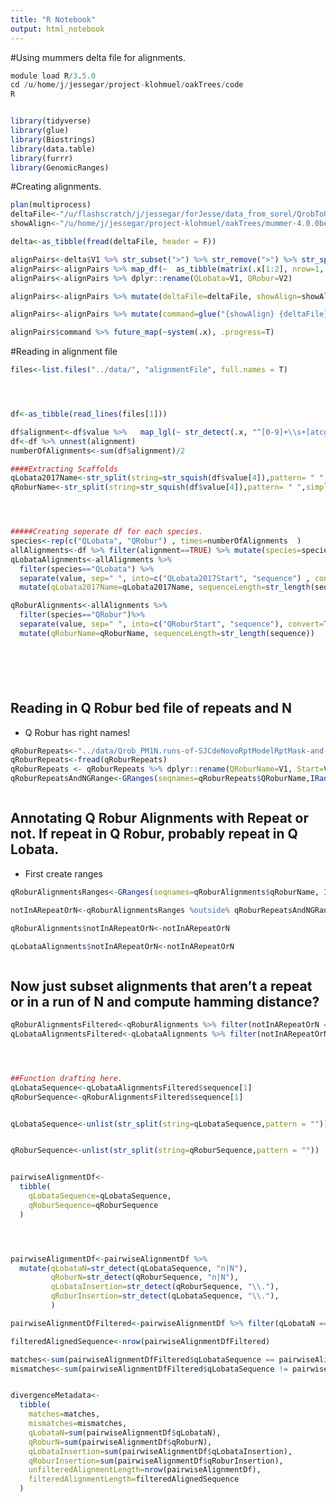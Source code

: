 ```yaml
---
title: "R Notebook"
output: html_notebook
---
```


#Using mummers delta file for alignments. 

```r
module load R/3.5.0
cd /u/home/j/jessegar/project-klohmuel/oakTrees/code
R


library(tidyverse)
library(glue)
library(Biostrings)
library(data.table)
library(furrr)
library(GenomicRanges)
```



#Creating alignments.
```r



plan(multiprocess)
deltaFile<-"/u/flashscratch/j/jessegar/forJesse/data_from_sorel/QrobToQlobNucmer/oak_Qr.1delta"
showAlign<-"/u/home/j/jessegar/project-klohmuel/oakTrees/mummer-4.0.0beta2/show-aligns"

delta<-as_tibble(fread(deltaFile, header = F))

alignPairs<-delta$V1 %>% str_subset(">") %>% str_remove(">") %>% str_split(" ")
alignPairs<-alignPairs %>% map_df(~  as_tibble(matrix(.x[1:2], nrow=1, ncol=2) ) )
alignPairs<-alignPairs %>% dplyr::rename(QLobata=V1, QRobur=V2)

alignPairs<-alignPairs %>% mutate(deltaFile=deltaFile, showAlign=showAlign)

alignPairs<-alignPairs %>% mutate(command=glue("{showAlign} {deltaFile} '{QLobata}' '{QRobur}' > '../data/{QLobata}Alignment{QRobur}.alignmentFile'"))

alignPairs$command %>% future_map(~system(.x), .progress=T)
```



#Reading in alignment file
```r
files<-list.files("../data/", "alignmentFile", full.names = T)




df<-as_tibble(read_lines(files[1]))

df$alignment<-df$value %>%   map_lgl(~ str_detect(.x, "^[0-9]+\\s+[atcgnATCGN\\.]") ) 
df<-df %>% unnest(alignment) 
numberOfAlignments<-sum(df$alignment)/2

####Extracting Scaffolds
qLobata2017Name<-str_split(string=str_squish(df$value[4]),pattern= " ",simplify = T )[4]
qRoburName<-str_split(string=str_squish(df$value[4]),pattern= " ",simplify = T )[6]




#####Creating seperate df for each species. 
species<-rep(c("QLobata", "QRobur") , times=numberOfAlignments  )
allAlignments<-df %>% filter(alignment==TRUE) %>% mutate(species=species, value=str_squish(value))
qLobataAlignments<-allAlignments %>% 
  filter(species=="QLobata") %>% 
  separate(value, sep=" ", into=c("QLobata2017Start", "sequence") , convert=TRUE) %>%
  mutate(qLobata2017Name=qLobata2017Name, sequenceLength=str_length(sequence))

qRoburAlignments<-allAlignments %>% 
  filter(species=="QRobur")%>% 
  separate(value, sep=" ", into=c("QRoburStart", "sequence"), convert=TRUE) %>%
  mutate(qRoburName=qRoburName, sequenceLength=str_length(sequence))







```




## Reading in Q Robur bed file of repeats and N
- Q Robur has right names!

```r
qRoburRepeats<-"../data/Qrob_PM1N.runs-of-SJCdeNovoRptModelRptMask-and-Ns.UCSCbed4.txt"
qRoburRepeats<-fread(qRoburRepeats)
qRoburRepeats <- qRoburRepeats %>% dplyr::rename(QRoburName=V1, Start=V2, End=V3, Annotation=V4)
qRoburRepeatsAndNGRange<-GRanges(seqnames=qRoburRepeats$QRoburName,IRanges(start=qRoburRepeats$Start, end=qRoburRepeats$End), Annotation=qRoburRepeats$Annotation)



```


## Annotating Q Robur Alignments with Repeat or not. If repeat in Q Robur, probably repeat in Q Lobata. 
- First create ranges


```r
qRoburAlignmentsRanges<-GRanges(seqnames=qRoburAlignments$qRoburName, IRanges(start=qRoburAlignments$QRoburStart, end=qRoburAlignments$QRoburStart + qRoburAlignments$sequenceLength))

notInARepeatOrN<-qRoburAlignmentsRanges %outside% qRoburRepeatsAndNGRange 

qRoburAlignments$notInARepeatOrN<-notInARepeatOrN

qLobataAlignments$notInARepeatOrN<-notInARepeatOrN



```

## Now just subset alignments that aren't a repeat or in a run of N and compute hamming distance?

```r


qRoburAlignmentsFiltered<-qRoburAlignments %>% filter(notInARepeatOrN == TRUE)
qLobataAlignmentsFiltered<-qLobataAlignments %>% filter(notInARepeatOrN == TRUE)




##Function drafting here. 
qLobataSequence<-qLobataAlignmentsFiltered$sequence[1]
qRoburSequence<-qRoburAlignmentsFiltered$sequence[1]


qLobataSequence<-unlist(str_split(string=qLobataSequence,pattern = ""))


qRoburSequence<-unlist(str_split(string=qRoburSequence,pattern = ""))


pairwiseAlignmentDf<-
  tibble(
    qLobataSequence=qLobataSequence,
    qRoburSequence=qRoburSequence
  )




pairwiseAlignmentDf<-pairwiseAlignmentDf %>% 
  mutate(qLobataN=str_detect(qLobataSequence, "n|N"), 
         qRoburN=str_detect(qRoburSequence, "n|N"), 
         qLobataInsertion=str_detect(qRoburSequence, "\\."),
         qRoburInsertion=str_detect(qLobataSequence, "\\."),
         )

pairwiseAlignmentDfFiltered<-pairwiseAlignmentDf %>% filter(qLobataN == FALSE, qRoburN == FALSE, qLobataInsertion == FALSE, qRoburInsertion == FALSE)

filteredAlignedSequence<-nrow(pairwiseAlignmentDfFiltered)

matches<-sum(pairwiseAlignmentDfFiltered$qLobataSequence == pairwiseAlignmentDfFiltered$qRoburSequence)
mismatches<-sum(pairwiseAlignmentDfFiltered$qLobataSequence != pairwiseAlignmentDfFiltered$qRoburSequence)


divergenceMetadata<-
  tibble(
    matches=matches,
    mismatches=mismatches,
    qLobataN=sum(pairwiseAlignmentDf$qLobataN),
    qRoburN=sum(pairwiseAlignmentDf$qRoburN),
    qLobataInsertion=sum(pairwiseAlignmentDf$qLobataInsertion),
    qRoburInsertion=sum(pairwiseAlignmentDf$qRoburInsertion),
    unfilteredAlignmentLength=nrow(pairwiseAlignmentDf),
    filteredAlignmentLength=filteredAlignedSequence
  )

```

